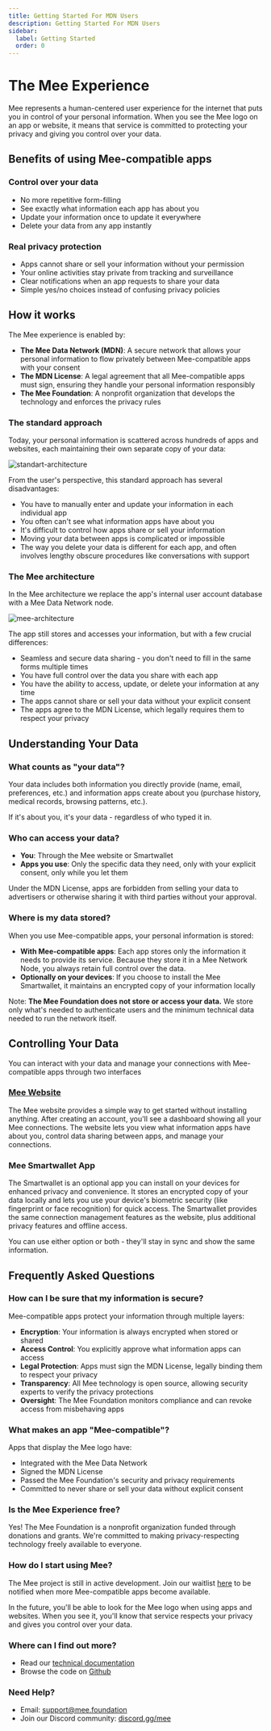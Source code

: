 ```yaml
---
title: Getting Started For MDN Users
description: Getting Started For MDN Users
sidebar:
  label: Getting Started
  order: 0
---
```


# The Mee Experience

Mee represents a human-centered user experience for the internet that puts you in control of your personal information. When you see the Mee logo on an app or website, it means that service is committed to protecting your privacy and giving you control over your data.

## Benefits of using Mee-compatible apps

### Control over your data

- No more repetitive form-filling
- See exactly what information each app has about you
- Update your information once to update it everywhere
- Delete your data from any app instantly

### Real privacy protection

- Apps cannot share or sell your information without your permission
- Your online activities stay private from tracking and surveillance
- Clear notifications when an app requests to share your data
- Simple yes/no choices instead of confusing privacy policies

## How it works

The Mee experience is enabled by:

- **The Mee Data Network (MDN)**: A secure network that allows your personal information to flow privately between Mee-compatible apps with your consent
- **The MDN License**: A legal agreement that all Mee-compatible apps must sign, ensuring they handle your personal information responsibly
- **The Mee Foundation**: A nonprofit organization that develops the technology and enforces the privacy rules

### The standard approach

Today, your personal information is scattered across hundreds of apps and websites, each maintaining their own separate copy of your data:

![standart-architecture](../../images/standart-architecture.png)

From the user's perspective, this standard approach has several disadvantages:

- You have to manually enter and update your information in each individual app
- You often can't see what information apps have about you
- It's difficult to control how apps share or sell your information
- Moving your data between apps is complicated or impossible
- The way you delete your data is different for each app, and often involves lengthy obscure procedures like conversations with support

### The Mee architecture

In the Mee architecture we replace the app's internal user account database with a Mee Data Network node.

![mee-architecture](../../images/mee-architecture.png)

The app still stores and accesses your information, but with a few crucial differences:

- Seamless and secure data sharing - you don't need to fill in the same forms multiple times
- You have full control over the data you share with each app
- You have the ability to access, update, or delete your information at any time
- The apps cannot share or sell your data without your explicit consent
- The apps agree to the MDN License, which legally requires them to respect your privacy

## Understanding Your Data

### What counts as "your data"?

Your data includes both information you directly provide (name, email, preferences, etc.) and information apps create about you (purchase history, medical records, browsing patterns, etc.).

If it's about you, it's your data - regardless of who typed it in.

### Who can access your data?

- **You**: Through the Mee website or Smartwallet
- **Apps you use**: Only the specific data they need, only with your explicit consent, only while you let them

Under the MDN License, apps are forbidden from selling your data to advertisers or otherwise sharing it with third parties without your approval.

### Where is my data stored?

When you use Mee-compatible apps, your personal information is stored:

- **With Mee-compatible apps**: Each app stores only the information it needs to provide its service. Because they store it in a Mee Network Node, you always retain full control over the data.
- **Optionally on your devices**: If you choose to install the Mee Smartwallet, it maintains an encrypted copy of your information locally

Note: **The Mee Foundation does not store or access your data.** We store only what's needed to authenticate users and the minimum technical data needed to run the network itself.

## Controlling Your Data

You can interact with your data and manage your connections with Mee-compatible apps through two interfaces

### [Mee Website](https://itsmee.org/)

The Mee website provides a simple way to get started without installing anything. After creating an account, you'll see a dashboard showing all your Mee connections. The website lets you view what information apps have about you, control data sharing between apps, and manage your connections.

### Mee Smartwallet App

The Smartwallet is an optional app you can install on your devices for enhanced privacy and convenience. It stores an encrypted copy of your data locally and lets you use your device's biometric security (like fingerprint or face recognition) for quick access. The Smartwallet provides the same connection management features as the website, plus additional privacy features and offline access.

You can use either option or both - they'll stay in sync and show the same information.

## Frequently Asked Questions

### How can I be sure that my information is secure?

Mee-compatible apps protect your information through multiple layers:

- **Encryption**: Your information is always encrypted when stored or shared
- **Access Control**: You explicitly approve what information apps can access
- **Legal Protection**: Apps must sign the MDN License, legally binding them to respect your privacy
- **Transparency**: All Mee technology is open source, allowing security experts to verify the privacy protections
- **Oversight**: The Mee Foundation monitors compliance and can revoke access from misbehaving apps

### What makes an app "Mee-compatible"?

Apps that display the Mee logo have:

- Integrated with the Mee Data Network
- Signed the MDN License
- Passed the Mee Foundation's security and privacy requirements
- Committed to never share or sell your data without explicit consent

### Is the Mee Experience free?

Yes! The Mee Foundation is a nonprofit organization funded through donations and grants. We're committed to making privacy-respecting technology freely available to everyone.

### How do I start using Mee?

The Mee project is still in active development. Join our waitlist [here](https:/mee.foundation/about#waitlist) to be notified when more Mee-compatible apps become available.

In the future, you'll be able to look for the Mee logo when using apps and websites. When you see it, you'll know that service respects your privacy and gives you control over your data.

### Where can I find out more?

- Read our [technical documentation](https://mdn.mee.foundation/docs/developers/mdn/)
- Browse the code on [Github](https://github.com/MeeFoundation/)

### Need Help?

- Email: [support@mee.foundation](mailto:support@mee.foundation)
- Join our Discord community: [discord.gg/mee](http://discord.gg/mee)
